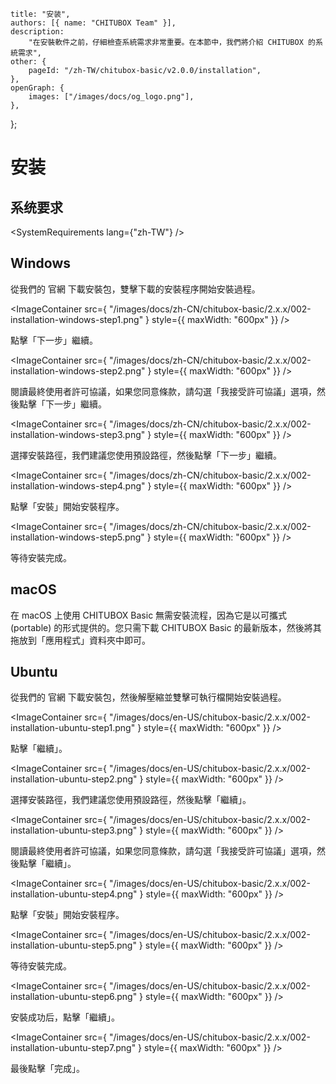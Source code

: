 
	title: "安装",
	authors: [{ name: "CHITUBOX Team" }],
	description:
		"在安裝軟件之前，仔細檢查系統需求非常重要。在本節中，我們將介紹 CHITUBOX 的系統需求",
	other: {
		pageId: "/zh-TW/chitubox-basic/v2.0.0/installation",
	},
	openGraph: {
		images: ["/images/docs/og_logo.png"],
	},
};

# 安装

## 系统要求

<SystemRequirements lang={"zh-TW"} />

## Windows

從我們的 <Link href="https://www.chitubox.com/zh-Hans/download/chitubox-free">官網</Link> 下載安裝包，雙擊下載的安裝程序開始安裝過程。

<ImageContainer
	src={
		"/images/docs/zh-CN/chitubox-basic/2.x.x/002-installation-windows-step1.png"
	}
	style={{ maxWidth: "600px" }}
/>

點擊「下一步」繼續。

<ImageContainer
	src={
		"/images/docs/zh-CN/chitubox-basic/2.x.x/002-installation-windows-step2.png"
	}
	style={{ maxWidth: "600px" }}
/>

閱讀最終使用者許可協議，如果您同意條款，請勾選「我接受許可協議」選項，然後點擊「下一步」繼續。

<ImageContainer
	src={
		"/images/docs/zh-CN/chitubox-basic/2.x.x/002-installation-windows-step3.png"
	}
	style={{ maxWidth: "600px" }}
/>

選擇安裝路徑，我們建議您使用預設路徑，然後點擊「下一步」繼續。

<ImageContainer
	src={
		"/images/docs/zh-CN/chitubox-basic/2.x.x/002-installation-windows-step4.png"
	}
	style={{ maxWidth: "600px" }}
/>

點擊「安裝」開始安裝程序。

<ImageContainer
	src={
		"/images/docs/zh-CN/chitubox-basic/2.x.x/002-installation-windows-step5.png"
	}
	style={{ maxWidth: "600px" }}
/>

等待安裝完成。

## macOS

在 macOS 上使用 CHITUBOX Basic 無需安裝流程，因為它是以可攜式 (portable) 的形式提供的。您只需下載 CHITUBOX Basic 的最新版本，然後將其拖放到「應用程式」資料夾中即可。

## Ubuntu

從我們的 <Link href="https://www.chitubox.com/zh-Hans/download/chitubox-free">官網</Link> 下載安裝包，然後解壓縮並雙擊可執行檔開始安裝過程。

<ImageContainer
	src={
		"/images/docs/en-US/chitubox-basic/2.x.x/002-installation-ubuntu-step1.png"
	}
	style={{ maxWidth: "600px" }}
/>

點擊「繼續」。

<ImageContainer
	src={
		"/images/docs/en-US/chitubox-basic/2.x.x/002-installation-ubuntu-step2.png"
	}
	style={{ maxWidth: "600px" }}
/>

選擇安裝路徑，我們建議您使用預設路徑，然後點擊「繼續」。

<ImageContainer
	src={
		"/images/docs/en-US/chitubox-basic/2.x.x/002-installation-ubuntu-step3.png"
	}
	style={{ maxWidth: "600px" }}
/>

閱讀最終使用者許可協議，如果您同意條款，請勾選「我接受許可協議」選項，然後點擊「繼續」。

<ImageContainer
	src={
		"/images/docs/en-US/chitubox-basic/2.x.x/002-installation-ubuntu-step4.png"
	}
	style={{ maxWidth: "600px" }}
/>

點擊「安裝」開始安裝程序。

<ImageContainer
	src={
		"/images/docs/en-US/chitubox-basic/2.x.x/002-installation-ubuntu-step5.png"
	}
	style={{ maxWidth: "600px" }}
/>

等待安裝完成。

<ImageContainer
	src={
		"/images/docs/en-US/chitubox-basic/2.x.x/002-installation-ubuntu-step6.png"
	}
	style={{ maxWidth: "600px" }}
/>

安裝成功后，點擊「繼續」。

<ImageContainer
	src={
		"/images/docs/en-US/chitubox-basic/2.x.x/002-installation-ubuntu-step7.png"
	}
	style={{ maxWidth: "600px" }}
/>

最後點擊「完成」。
